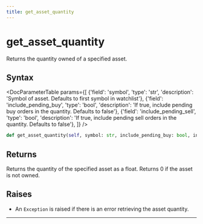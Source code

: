 ```yaml
---
title: get_asset_quantity
---
```


# get_asset_quantity

Returns the quantity owned of a specified asset.

## Syntax

<DocParameterTable params={[
    {'field': 'symbol', 'type': 'str', 'description': 'Symbol of asset. Defaults to first symbol in watchlist'},
    {'field': 'include_pending_buy', 'type': 'bool', 'description': 'If true, include pending buy orders in the quantity. Defaults to false'},
    {'field': 'include_pending_sell', 'type': 'bool', 'description': 'If true, include pending sell orders in the quantity. Defaults to false'},
]} />

```python
def get_asset_quantity(self, symbol: str, include_pending_buy: bool, include_pending_sell: bool) -> float:
```

## Returns

Returns the quantity of the specified asset as a float. Returns 0 if the asset is not owned.

## Raises
- An `Exception` is raised if there is an error retrieving the asset quantity.
---
